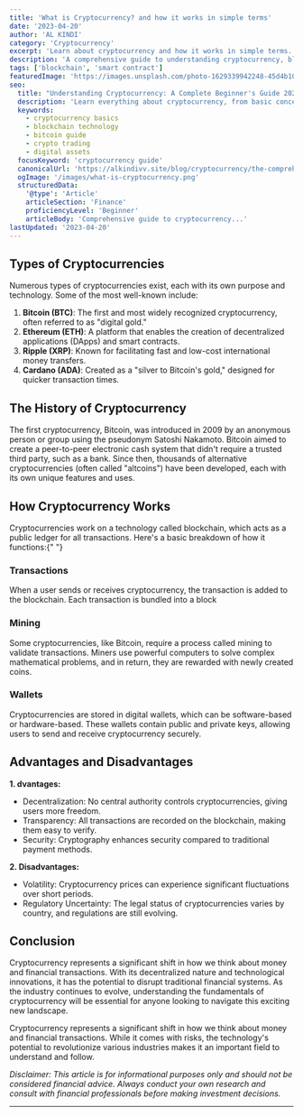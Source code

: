 ```yaml
---
title: 'What is Cryptocurrency? and how it works in simple terms'
date: '2023-04-20'
author: 'AL KINDI'
category: 'Cryptocurrency'
excerpt: 'Learn about cryptocurrency and how it works in simple terms.'
description: 'A comprehensive guide to understanding cryptocurrency, blockchain technology, and digital assets for beginners, including key concepts and practical applications.'
tags: ['blockchain', 'smart contract']
featuredImage: 'https://images.unsplash.com/photo-1629339942248-45d4b10c8c2f?q=80&w=2944&auto=format&fit=crop&ixlib=rb-4.0.3&ixid=M3wxMjA3fDB8MHxwaG90by1wYWdlfHx8fGVufDB8fHx8fA%3D%3D'
seo:
  title: "Understanding Cryptocurrency: A Complete Beginner's Guide 2024"
  description: 'Learn everything about cryptocurrency, from basic concepts to advanced trading strategies. Perfect for beginners wanting to understand blockchain and digital assets.'
  keywords:
    - cryptocurrency basics
    - blockchain technology
    - bitcoin guide
    - crypto trading
    - digital assets
  focusKeyword: 'cryptocurrency guide'
  canonicalUrl: 'https://alkindivv.site/blog/cryptocurrency/the-comprehensive-guide-to-cryptocurrency'
  ogImage: '/images/what-is-cryptocurrency.png'
  structuredData:
    '@type': 'Article'
    articleSection: 'Finance'
    proficiencyLevel: 'Beginner'
    articleBody: 'Comprehensive guide to cryptocurrency...'
lastUpdated: '2023-04-20'
---
```


## Types of Cryptocurrencies

Numerous types of cryptocurrencies exist, each with its own purpose and technology. Some of the most well-known include:

1. **Bitcoin (BTC)**: The first and most widely recognized cryptocurrency, often referred to as "digital gold."
2. **Ethereum (ETH)**: A platform that enables the creation of decentralized applications (DApps) and smart contracts.
3. **Ripple (XRP)**: Known for facilitating fast and low-cost international money transfers.
4. **Cardano (ADA)**: Created as a "silver to Bitcoin's gold," designed for quicker transaction times.

## The History of Cryptocurrency

The first cryptocurrency, Bitcoin, was introduced in 2009 by an anonymous person or group using the pseudonym Satoshi Nakamoto. <Accent>Bitcoin</Accent> aimed to create a peer-to-peer electronic cash system that didn't require a trusted third party, such as a bank. Since then, thousands of alternative cryptocurrencies (often called "altcoins") have been developed, each with its own unique features and uses.

## How Cryptocurrency Works

Cryptocurrencies work on a technology called blockchain, which acts as a public ledger for all transactions. Here's a basic breakdown of how it functions:{" "}

### Transactions

When a user sends or receives cryptocurrency, the transaction is added to the blockchain. Each transaction is bundled into a block

### Mining

Some cryptocurrencies, like Bitcoin, require a process called mining to validate transactions. Miners use powerful computers to solve complex mathematical problems, and in return, they are rewarded with newly created coins.

### Wallets

Cryptocurrencies are stored in digital wallets, which can be software-based or hardware-based. These wallets contain public and private keys, allowing users to send and receive cryptocurrency securely.

## Advantages and Disadvantages

**1. dvantages:**

- Decentralization: No central authority controls cryptocurrencies, giving users more freedom.
- Transparency: All transactions are recorded on the blockchain, making them easy to verify.
- Security: Cryptography enhances security compared to traditional payment methods.

**2. Disadvantages:**

- Volatility: Cryptocurrency prices can experience significant fluctuations over short periods.
- Regulatory Uncertainty: The legal status of cryptocurrencies varies by country, and regulations are still evolving.

## Conclusion

Cryptocurrency represents a significant shift in how we think about money and financial transactions. With its decentralized nature and technological innovations, it has the potential to disrupt traditional financial systems. As the industry continues to evolve, understanding the fundamentals of cryptocurrency will be essential for anyone looking to navigate this exciting new landscape.

Cryptocurrency represents a significant shift in how we think about money and financial transactions. While it comes with risks, the technology's potential to revolutionize various industries makes it an important field to understand and follow.

_Disclaimer: This article is for informational purposes only and should not be considered financial advice. Always conduct your own research and consult with financial professionals before making investment decisions._

---

